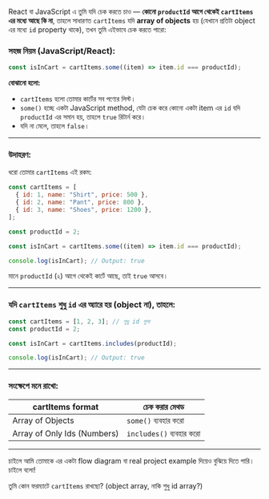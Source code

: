 React বা JavaScript এ তুমি যদি চেক করতে চাও — **কোনো `productId` আগে থেকেই `cartItems` এর মধ্যে আছে কি না**, তাহলে সাধারণত `cartItems` যদি **array of objects** হয় (যেখানে প্রতিটা object এর মধ্যে `id` property থাকে), তখন তুমি এইভাবে চেক করতে পারো:

### সহজ নিয়ম (JavaScript/React):

```javascript
const isInCart = cartItems.some((item) => item.id === productId);
```

**বোঝানো হলো:**

- `cartItems` হলো তোমার কার্টের সব পণ্যের লিস্ট।
- `some()` হচ্ছে একটা JavaScript method, যেটা চেক করে কোনো একটা item এর `id` যদি `productId` এর সমান হয়, তাহলে `true` রিটার্ন করে।
- যদি না মেলে, তাহলে `false`।

---

### উদাহরণ:

ধরো তোমার `cartItems` এই রকম:

```javascript
const cartItems = [
  { id: 1, name: "Shirt", price: 500 },
  { id: 2, name: "Pant", price: 800 },
  { id: 3, name: "Shoes", price: 1200 },
];

const productId = 2;

const isInCart = cartItems.some((item) => item.id === productId);

console.log(isInCart); // Output: true
```

মানে `productId` (২) আগে থেকেই কার্টে আছে, তাই `true` আসবে।

---

### যদি `cartItems` শুধু `id` এর অ্যারে হয় (object না), তাহলে:

```javascript
const cartItems = [1, 2, 3]; // শুধু id গুলা
const productId = 2;

const isInCart = cartItems.includes(productId);

console.log(isInCart); // Output: true
```

---

### সংক্ষেপে মনে রাখো:

| cartItems format            | চেক করার মেথড            |
| --------------------------- | ------------------------ |
| Array of Objects            | `some()` ব্যবহার করো     |
| Array of Only Ids (Numbers) | `includes()` ব্যবহার করো |

---

চাইলে আমি তোমাকে এর একটা flow diagram বা real project example দিয়েও বুঝিয়ে দিতে পারি।  
চাইলে বলো!

তুমি কোন ফরম্যাটে `cartItems` রাখছো? (object array, নাকি শুধু id array?)
